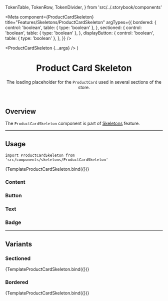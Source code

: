   TokenTable,
  TokenRow,
  TokenDivider,
} from 'src/../.storybook/components'

<Meta
  component={ProductCardSkeleton}
  title="Features/Skeletons/ProductCardSkeleton"
  argTypes={{
    bordered: {
      control: 'boolean',
      table: { type: 'boolean' },
    },
    sectioned: {
      control: 'boolean',
      table: { type: 'boolean' },
    },
    displayButton: {
      control: 'boolean',
      table: { type: 'boolean' },
    },
  }}
/>

  <ProductCardSkeleton {...args} />
)

<header>

# Product Card Skeleton

The loading placeholder for the <code>ProductCard</code> used in several sections of the store.

</header>

## Overview

The `ProductCardSkeleton` component is part of [Skeletons](?path=/docs/features-skeletons-overview--usage) feature.

---

## Usage

`import ProductCardSkeleton from 'src/components/skeletons/ProductCardSkeleton'`

<Canvas className="canvas-product-card-skeleton">
  <Story
    name="Usage"
    args={{
      bordered: false,
      sectioned: false,
      variant: 'default',
      displayButton: false,
    }}
  >
    {TemplateProductCardSkeleton.bind({})}
  </Story>
</Canvas>

<ArgsTable story="Usage" />

<TokenTable>
  <TokenRow
    token="--fs-product-card-skeleton-padding"
    value="var(--fs-spacing-1) var(--fs-spacing-1) var(--fs-spacing-2)"
  />
  <TokenRow
    token="--fs-product-card-skeleton-border-width"
    value="var(--fs-border-width)"
  />
  <TokenRow
    token="--fs-product-card-skeleton-border-color"
    value="transparent"
    isColor
  />
  <TokenRow
    token="--fs-product-card-skeleton-border-radius"
    value="var(--fs-border-radius)"
  />
</TokenTable>

### Content

<TokenTable>
  <TokenRow token="--fs-product-card-skeleton-content-height" value="20%" />
  <TokenRow
    token="--fs-product-card-skeleton-content-margin-top"
    value="var(--fs-spacing-2)"
  />
</TokenTable>

### Button

<TokenTable>
  <TokenRow
    token="--fs-product-card-skeleton-button-margin-top"
    value="var(--fs-spacing-4)"
  />
</TokenTable>

### Text

<TokenTable>
  <TokenRow
    token="--fs-product-card-skeleton-text-margin-bottom"
    value="var(--fs-product-card-skeleton-content-margin-top)"
  />
</TokenTable>

### Badge

<TokenTable>
  <TokenRow
    token="--fs-product-card-skeleton-badge-min-height"
    value="var(--fs-spacing-5)"
  />
  <TokenRow
    token="--fs-product-card-skeleton-badge-max-width"
    value="var(--fs-product-card-skeleton-content-height)"
  />
  <TokenRow
    token="--fs-product-card-skeleton-badge-min-width-mobile"
    value="30%"
  />
  <TokenRow
    token="--fs-product-card-skeleton-badge-min-width-tablet"
    value="var(--fs-product-card-skeleton-content-height)"
  />
</TokenTable>

---

## Variants

### Sectioned

<Canvas className="canvas-product-card-skeleton">
  <Story name="Sectioned" args={{ sectioned: true }}>
    {TemplateProductCardSkeleton.bind({})}
  </Story>
</Canvas>

<TokenTable>
  <TokenRow
    token="--fs-product-card-skeleton-sectioned-image-min-width"
    value="13rem"
  />
  <TokenRow
    token="--fs-product-card-skeleton-sectioned-image-height"
    value="var(--fs-product-card-skeleton-image-height-desktop)"
  />
</TokenTable>

### Bordered

<Canvas className="canvas-product-card-skeleton">
  <Story name="Bordered" args={{ bordered: true }}>
    {TemplateProductCardSkeleton.bind({})}
  </Story>
</Canvas>

<TokenTable>
  <TokenRow token="--fs-product-card-skeleton-bordered-mobile" value="none" />
  <TokenRow
    token="--fs-product-card-skeleton-bordered-desktop"
    value="var(--fs-border-width) solid var(--fs-border-color-light)"
  />
</TokenTable>
